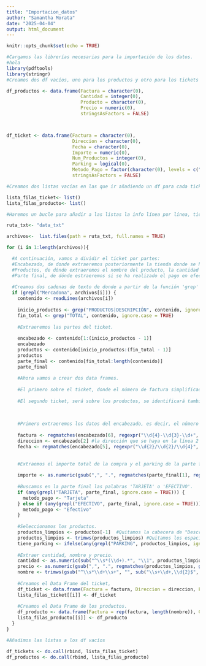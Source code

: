 ```yaml
---
title: "Importacion_datos"
author: "Samantha Morata"
date: "2025-04-04"
output: html_document
---
```


```r
knitr::opts_chunk$set(echo = TRUE)
```

```r
#Cargamos las librerías necesarias para la importación de los datos.
#hola
library(pdftools)
library(stringr)
#Creamos dos df vacíos, uno para los productos y otro para los tickets

df_productos <- data.frame(Factura = character(0), 
                           Cantidad = integer(0), 
                           Producto = character(0), 
                           Precio = numeric(0), 
                           stringsAsFactors = FALSE)



df_ticket <- data.frame(Factura = character(0), 
                        Direccion = character(0), 
                        Fecha = character(0), 
                        Importe = numeric(0), 
                        Num_Productos = integer(0), 
                        Parking = logical(0), 
                        Metodo_Pago = factor(character(0), levels = c("Efectivo", "Tarjeta")), 
                        stringsAsFactors = FALSE)

#Creamos dos listas vacías en las que ir añadiendo un df para cada ticket

lista_filas_ticket<- list()
lista_filas_producto<- list()

#Haremos un bucle para añadir a las listas la info línea por línea, ticket por ticket.

ruta_txt<- "data_txt"

archivos<-  list.files(path = ruta_txt, full.names = TRUE)

for (i in 1:length(archivos)){

  #A continuación, vamos a dividir el ticket por partes:
  #Encabezado, de donde extraeremos posteriormente la tienda donde se ha realizado la compra y la fecha.
  #Productos, de dónde extraeremos el nombre del producto, la cantidad de cada uno, el pecio y además, si hay o no parking.
  #Parte final, de dónde estraeremos si se ha realizado el pago en efectivo o con tarjeta.
  
  #Creamos dos cadenas de texto de donde a partir de la función 'grep' y usando palabras clave del ticket, obtenemos las diferentes partes del ticket.
  if (grepl("Mercadona", archivos[i])) {
    contenido <- readLines(archivos[i])
    
    inicio_productos <- grep("PRODUCTOS|DESCRIPCIÓN", contenido, ignore.case = TRUE)
    fin_total <- grep("TOTAL", contenido, ignore.case = TRUE)
    
    #Extraeremos las partes del ticket.
    
    encabezado <- contenido[1:(inicio_productos - 1)]
    encabezado
    productos <- contenido[inicio_productos:(fin_total - 1)]
    productos
    parte_final <- contenido[fin_total:length(contenido)]
    parte_final
  
    #Ahora vamos a crear dos data frames.
    
    #El primero sobre el ticket, donde el número de factura simplificada será lo que identifique al ticket, tendremos la dirección de la tienda, la fecha de compra, el importe de la compra, el número de productos, si hay o no parking (sí/no) y el tipo de pago (efectivo/ tarjeta).
    
    #El segundo ticket, será sobre los productos, se identificará también por el número de factura simplificada, tendrá la cantidad de cada producto, su nombre y el precio.
    
    
    
    #Primero extraeremos los datos del encabezado, es decir, el número de factura simplificada, la dirección del establecimiento y la fecha de compra.
    
    factura <- regmatches(encabezado[6], regexpr("\\d{4}-\\d{3}-\\d+", encabezado[6])) #el número de factura desde la línea 6, que coincida con el formato de la factura simplificada, es decir, 0000-000-0(o más dígitos).
    direccion <- encabezado[2] #la dirección que se haya en la línea 2 del encabezado.
    fecha <- regmatches(encabezado[5], regexpr("\\d{2}/\\d{2}/\\d{4}", encabezado[5])) #la fecha que se hayará en la línea 5, dónde coincida un código como dd/mm/aaaa.
    
    
    #Extraemos el importe total de la compra y el parking de la parte final.
    
    importe <- as.numeric(gsub(",", ".", regmatches(parte_final[1], regexpr("\\d+,\\d{2}", parte_final[1])))) #Extrae el texto de la línea 1 que coincide con el patrón uno o más dígitos ',' y dos dígitos.
    
    #Buscamos en la parte final las palabras 'TARJETA' o 'EFECTIVO'.
    if (any(grepl("TARJETA", parte_final, ignore.case = TRUE))) {
      metodo_pago <- "Tarjeta"
    } else if (any(grepl("EFECTIVO", parte_final, ignore.case = TRUE))) {
      metodo_pago <- "Efectivo"
    }
    
    #Seleccionamos los productos.
    productos_limpios <- productos[-1]  #Quitamos la cabecera de "Descripción..."
    productos_limpios <- trimws(productos_limpios) #Quitamos los espacios en blanco tanto de antes como de después para quedarnos solo con el nombre del producto.
    tiene_parking <- ifelse(any(grepl("PARKING", productos_limpios, ignore.case = TRUE)), "Sí", "No") #Buscamos si hay o no parking. 
    
    #Extraer cantidad, nombre y precio.
    cantidad <- as.numeric(sub("^\\s*(\\d+).*", "\\1", productos_limpios))
    precio <- as.numeric(gsub(",", ".", regmatches(productos_limpios, gregexpr("\\d+,\\d{2}", productos_limpios))))
    nombre <- trimws(gsub("^\\s*\\d+\\s+", "", sub("\\s+\\d+,\\d{2}$", "", productos_limpios)))
    
    #Creamos el Data Frame del ticket,
    df_ticket <- data.frame(Factura = factura, Direccion = direccion, Fecha = fecha, Importe = importe, Num_Productos = length(nombre), Parking = tiene_parking, Metodo_Pago = metodo_pago, stringsAsFactors = FALSE)
    lista_filas_ticket[[i]] <- df_ticket
    
    #Creamos el Data Frame de los productos.
    df_producto <- data.frame(Factura = rep(factura, length(nombre)), Cantidad = cantidad, Producto = nombre, Precio = precio, stringsAsFactors = FALSE)
    lista_filas_producto[[i]] <- df_producto
  }
}

#Añadimos las listas a los df vacíos

df_tickets <- do.call(rbind, lista_filas_ticket)
df_productos <- do.call(rbind, lista_filas_producto)

```

